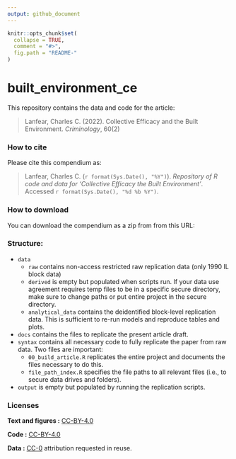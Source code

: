 ```yaml
---
output: github_document
---
```


<!-- README.md is generated from README.Rmd. Please edit that file -->

```r
knitr::opts_chunk$set(
  collapse = TRUE,
  comment = "#>",
  fig.path = "README-"
)
```

# built_environment_ce

This repository contains the data and code for the article:

> Lanfear, Charles C. (2022). Collective Efficacy and the Built Environment. *Criminology*, 60(2)

### How to cite

Please cite this compendium as:

> Lanfear, Charles C. (`r format(Sys.Date(), "%Y")`). _Repository of R code and data for 'Collective Efficacy the Built Environment'_. Accessed `r format(Sys.Date(), "%d %b %Y")`.

### How to download

You can download the compendium as a zip from from this URL: </archive/master.zip>

### Structure:

* `data`
   * `raw` contains non-access restricted raw replication data (only 1990 IL block data)
   * `derived` is empty but populated when scripts run. If your data use agreement requires temp files to be in a specific secure directory, make sure to change paths or put entire project in the secure directory.
   * `analytical_data` contains the deidentified block-level replication data. This is sufficient to re-run models and reproduce tables and plots.
* `docs` contains the files to replicate the present article draft.
* `syntax` contains all necessary code to fully replicate the paper from raw data. Two files are important:
   * `00_build_article.R` replicates the entire project and documents the files necessary to do this.
   * `file_path_index.R` specifies the file paths to all relevant files (i.e., to secure data drives and folders).
* `output` is empty but populated by running the replication scripts.

### Licenses

**Text and figures :**  [CC-BY-4.0](https://creativecommons.org/licenses/by/4.0/)

**Code :** [CC-BY-4.0](https://creativecommons.org/licenses/by/4.0/)

**Data :** [CC-0](http://creativecommons.org/publicdomain/zero/1.0/) attribution requested in reuse.

